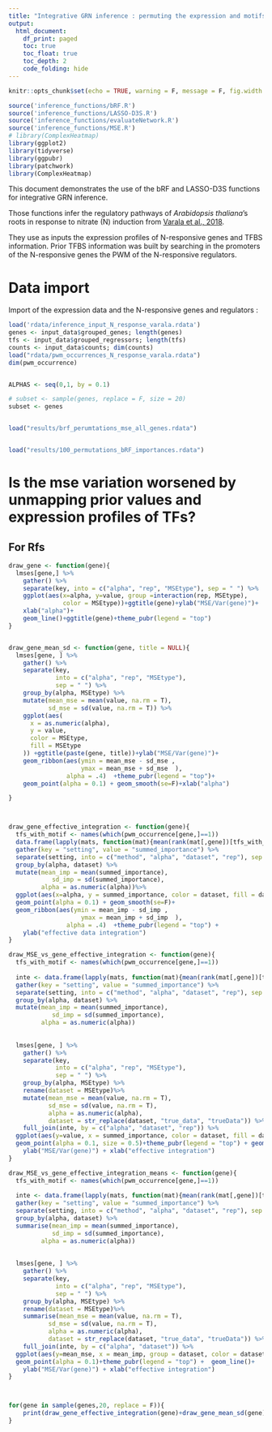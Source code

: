 ---
title: "Integrative GRN inference : permuting the expression and motifs of TFs: effect on expression prediction"
output: 
  html_document:
    df_print: paged
    toc: true
    toc_float: true
    toc_depth: 2
    code_folding: hide
---


```{r setup, include=FALSE}
knitr::opts_chunk$set(echo = TRUE, warning = F, message = F, fig.width = 10)

source('inference_functions/bRF.R')
source('inference_functions/LASSO-D3S.R')
source('inference_functions/evaluateNetwork.R')
source('inference_functions/MSE.R')
# library(ComplexHeatmap)
library(ggplot2)
library(tidyverse)
library(ggpubr)
library(patchwork)
library(ComplexHeatmap)


```

This document demonstrates the use of the bRF and LASSO-D3S functions for integrative GRN inference.

Those functions infer the regulatory pathways of *Arabidopsis thaliana*'s roots in response to nitrate (N) induction from [Varala et al., 2018](https://www.ncbi.nlm.nih.gov/geo/query/acc.cgi?acc=GSE97500).

They use as inputs the expression profiles of N-responsive genes and TFBS information. 
Prior TFBS information was built by searching in the promoters of the N-responsive genes the PWM of the N-responsive regulators. 

# Data import

Import of the expression data and the N-responsive genes and regulators :

```{r}
load('rdata/inference_input_N_response_varala.rdata')
genes <- input_data$grouped_genes; length(genes)
tfs <- input_data$grouped_regressors; length(tfs)
counts <- input_data$counts; dim(counts)
load("rdata/pwm_occurrences_N_response_varala.rdata")
dim(pwm_occurrence)


ALPHAS <- seq(0,1, by = 0.1)

# subset <- sample(genes, replace = F, size = 20)
subset <- genes


load("results/brf_perumtations_mse_all_genes.rdata")


load("results/100_permutations_bRF_importances.rdata")
```



# Is the mse variation worsened by unmapping prior values and expression profiles of TFs?


## For Rfs

```{r, message=F}

draw_gene <- function(gene){
  lmses[gene,] %>%
    gather() %>%
    separate(key, into = c("alpha", "rep", "MSEtype"), sep = " ") %>%
    ggplot(aes(x=alpha, y=value, group =interaction(rep, MSEtype), 
               color = MSEtype))+ggtitle(gene)+ylab("MSE/Var(gene)")+
    xlab("alpha")+
    geom_line()+ggtitle(gene)+theme_pubr(legend = "top")
}


draw_gene_mean_sd <- function(gene, title = NULL){
  lmses[gene, ] %>%
    gather() %>%
    separate(key,
             into = c("alpha", "rep", "MSEtype"),
             sep = " ") %>%
    group_by(alpha, MSEtype) %>%
    mutate(mean_mse = mean(value, na.rm = T),
           sd_mse = sd(value, na.rm = T)) %>%
    ggplot(aes(
      x = as.numeric(alpha),
      y = value,
      color = MSEtype,
      fill = MSEtype
    )) +ggtitle(paste(gene, title))+ylab("MSE/Var(gene)")+
    geom_ribbon(aes(ymin = mean_mse - sd_mse , 
                    ymax = mean_mse + sd_mse  ), 
                alpha = .4)  +theme_pubr(legend = "top")+
    geom_point(alpha = 0.1) + geom_smooth(se=F)+xlab("alpha")

}



draw_gene_effective_integration <- function(gene){
  tfs_with_motif <- names(which(pwm_occurrence[gene,]==1))
  data.frame(lapply(mats, function(mat){mean(rank(mat[,gene])[tfs_with_motif])})) %>%
  gather(key = "setting", value = "summed_importance") %>%
  separate(setting, into = c("method", "alpha", "dataset", "rep"), sep = "_") %>%
  group_by(alpha, dataset) %>%
  mutate(mean_imp = mean(summed_importance),
            sd_imp = sd(summed_importance),
         alpha = as.numeric(alpha))%>%
  ggplot(aes(x=alpha, y = summed_importance, color = dataset, fill = dataset)) +
  geom_point(alpha = 0.1) + geom_smooth(se=F)+
  geom_ribbon(aes(ymin = mean_imp - sd_imp , 
                    ymax = mean_imp + sd_imp  ), 
                alpha = .4)  +theme_pubr(legend = "top") + 
    ylab("effective data integration")
}

draw_MSE_vs_gene_effective_integration <- function(gene){
  tfs_with_motif <- names(which(pwm_occurrence[gene,]==1))
  
  inte <- data.frame(lapply(mats, function(mat){mean(rank(mat[,gene])[tfs_with_motif])})) %>%
  gather(key = "setting", value = "summed_importance") %>%
  separate(setting, into = c("method", "alpha", "dataset", "rep"), sep = "_") %>%
  group_by(alpha, dataset) %>%
  mutate(mean_imp = mean(summed_importance),
            sd_imp = sd(summed_importance),
         alpha = as.numeric(alpha))
  
  
  lmses[gene, ] %>%
    gather() %>%
    separate(key,
             into = c("alpha", "rep", "MSEtype"),
             sep = " ") %>%
    group_by(alpha, MSEtype) %>%
    rename(dataset = MSEtype)%>%
    mutate(mean_mse = mean(value, na.rm = T),
           sd_mse = sd(value, na.rm = T),
           alpha = as.numeric(alpha),
           dataset = str_replace(dataset, "true_data", "trueData")) %>%
    full_join(inte, by = c("alpha", "dataset", "rep")) %>%
  ggplot(aes(y=value, x = summed_importance, color = dataset, fill = dataset)) +
  geom_point(alpha = 0.1, size = 0.5)+theme_pubr(legend = "top") + geom_smooth()+
    ylab("MSE/Var(gene)") + xlab("effective integration") 
}

draw_MSE_vs_gene_effective_integration_means <- function(gene){
  tfs_with_motif <- names(which(pwm_occurrence[gene,]==1))
  
  inte <- data.frame(lapply(mats, function(mat){mean(rank(mat[,gene])[tfs_with_motif])})) %>%
  gather(key = "setting", value = "summed_importance") %>%
  separate(setting, into = c("method", "alpha", "dataset", "rep"), sep = "_") %>%
  group_by(alpha, dataset) %>%
  summarise(mean_imp = mean(summed_importance),
            sd_imp = sd(summed_importance),
         alpha = as.numeric(alpha))
  
  
  lmses[gene, ] %>%
    gather() %>%
    separate(key,
             into = c("alpha", "rep", "MSEtype"),
             sep = " ") %>%
    group_by(alpha, MSEtype) %>%
    rename(dataset = MSEtype)%>%
    summarise(mean_mse = mean(value, na.rm = T),
           sd_mse = sd(value, na.rm = T),
           alpha = as.numeric(alpha),
           dataset = str_replace(dataset, "true_data", "trueData")) %>%
    full_join(inte, by = c("alpha", "dataset")) %>%
  ggplot(aes(y=mean_mse, x = mean_imp, group = dataset, color = dataset, fill = dataset)) +
  geom_point(alpha = 0.1)+theme_pubr(legend = "top") +  geom_line()+
    ylab("MSE/Var(gene)") + xlab("effective integration") 
}



for(gene in sample(genes,20, replace = F)){
    print(draw_gene_effective_integration(gene)+draw_gene_mean_sd(gene)+draw_MSE_vs_gene_effective_integration(gene))
}

  
```